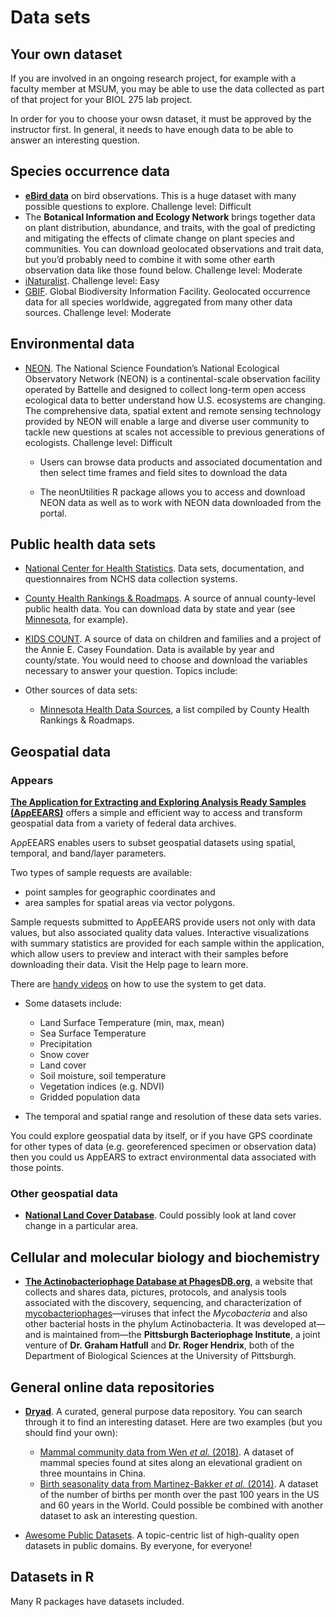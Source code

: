 # Data sets

## Your own dataset

If you are involved in an ongoing research project, for example with a faculty member at MSUM, you may be able to use the data collected as part of that project for your BIOL 275 lab project.

In order for you to choose your owsn dataset, it must be approved by the instructor first. In general, it needs to have enough data to be able to answer an interesting question.

## Species occurrence data

-   [**eBird data**](https://ebird.org/science) on bird observations. This is a huge dataset with many possible questions to explore. Challenge level: Difficult
-   The **Botanical Information and Ecology Network** brings together data on plant distribution, abundance, and traits, with the goal of predicting and mitigating the effects of climate change on plant species and communities. You can download geolocated observations and trait data, but you'd probably need to combine it with some other earth observation data like those found below. Challenge level: Moderate
-   [iNaturalist](https://www.inaturalist.org/). Challenge level: Easy
-   [GBIF](https://www.gbif.org/). Global Biodiversity Information Facility. Geolocated occurrence data for all species worldwide, aggregated from many other data sources. Challenge level: Moderate

## Environmental data

-   [NEON](https://www.neonscience.org/data). The National Science Foundation's National Ecological Observatory Network (NEON) is a continental-scale observation facility operated by Battelle and designed to collect long-term open access ecological data to better understand how U.S. ecosystems are changing. The comprehensive data, spatial extent and remote sensing technology provided by NEON will enable a large and diverse user community to tackle new questions at scales not accessible to previous generations of ecologists. Challenge level: Difficult

    -   Users can browse data products and associated documentation and then select time frames and field sites to download the data

    -   The neonUtilities R package allows you to access and download NEON data as well as to work with NEON data downloaded from the portal.

## Public health data sets

-   [National Center for Health Statistics](https://www.cdc.gov/nchs/data_access/ftp_data.htm). Data sets, documentation, and questionnaires from NCHS data collection systems.

-   [County Health Rankings & Roadmaps](http://www.countyhealthrankings.org/). A source of annual county-level public health data. You can download data by state and year (see [Minnesota](http://www.countyhealthrankings.org/app/minnesota/2017/downloads), for example).

-   [KIDS COUNT](http://datacenter.kidscount.org/). A source of data on children and families and a project of the Annie E. Casey Foundation. Data is available by year and county/state. You would need to choose and download the variables necessary to answer your question. Topics include:

-   Other sources of data sets:

    -   [Minnesota Health Data Sources](http://www.countyhealthrankings.org/using-the-rankings-data/finding-more-data/minnesota), a list compiled by County Health Rankings & Roadmaps.

## Geospatial data

### Appears

[**The Application for Extracting and Exploring Analysis Ready Samples (AρρEEARS)**](https://lpdaacsvc.cr.usgs.gov/appeears/) offers a simple and efficient way to access and transform geospatial data from a variety of federal data archives.

AρρEEARS enables users to subset geospatial datasets using spatial, temporal, and band/layer parameters.

Two types of sample requests are available:

-   point samples for geographic coordinates and
-   area samples for spatial areas via vector polygons.

Sample requests submitted to AρρEEARS provide users not only with data values, but also associated quality data values. Interactive visualizations with summary statistics are provided for each sample within the application, which allow users to preview and interact with their samples before downloading their data. Visit the Help page to learn more.

There are [handy videos](https://www.youtube.com/watch?v=thRApFufBq8) on how to use the system to get data.

-   Some datasets include:

    -   Land Surface Temperature (min, max, mean)
    -   Sea Surface Temperature
    -   Precipitation
    -   Snow cover
    -   Land cover
    -   Soil moisture, soil temperature
    -   Vegetation indices (e.g. NDVI)
    -   Gridded population data

-   The temporal and spatial range and resolution of these data sets varies.

You could explore geospatial data by itself, or if you have GPS coordinate for other types of data (e.g. georeferenced specimen or observation data) then you could us AppEARS to extract environmental data associated with those points.

### Other geospatial data

-   [**National Land Cover Database**](https://www.mrlc.gov/finddata.php). Could possibly look at land cover change in a particular area.

## Cellular and molecular biology and biochemistry

-   [**The Actinobacteriophage Database at PhagesDB.org**](https://phagesdb.org/), a website that collects and shares data, pictures, protocols, and analysis tools associated with the discovery, sequencing, and characterization of [mycobacteriophages](https://phagesdb.org/glossary/#Mycobacteriophage)---viruses that infect the *Mycobacteria* and also other bacterial hosts in the phylum Actinobacteria. It was developed at---and is maintained from---the **Pittsburgh Bacteriophage Institute**, a joint venture of **Dr. Graham Hatfull** and **Dr. Roger Hendrix**, both of the Department of Biological Sciences at the University of Pittsburgh.

## General online data repositories

-   [**Dryad**](http://datadryad.org/). A curated, general purpose data repository. You can search through it to find an interesting dataset. Here are two examples (but you should find your own):

    -   [Mammal community data from Wen *et al.* (2018)](http://hdl.handle.net/10255/dryad.170813). A dataset of mammal species found at sites along an elevational gradient on three mountains in China.
    -   [Birth seasonality data from Martinez-Bakker *et al.* (2014)](http://hdl.handle.net/10255/dryad.170822). A dataset of the number of births per month over the past 100 years in the US and 60 years in the World. Could possible be combined with another dataset to ask an interesting question.

-   [Awesome Public Datasets](https://github.com/awesomedata/awesome-public-datasets). A topic-centric list of high-quality open datasets in public domains. By everyone, for everyone!

## Datasets in R

Many R packages have datasets included.
